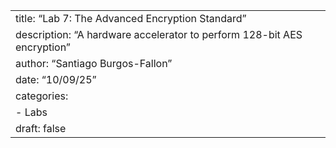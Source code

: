 ---
title: "Lab 7: The Advanced Encryption Standard"
description: "A hardware accelerator to perform 128-bit AES encryption"
author: "Santiago Burgos-Fallon"
date: "10/09/25"
categories:
  - Labs
draft: false
---